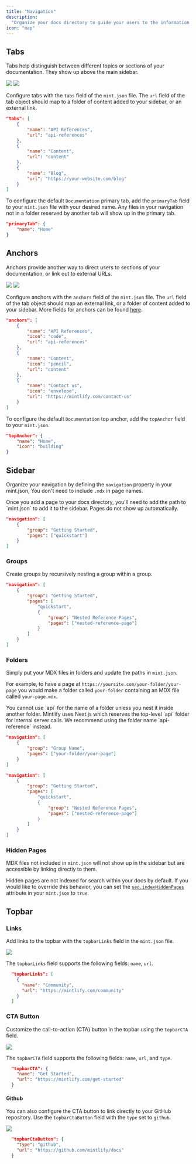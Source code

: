 ```yaml
---
title: "Navigation"
description:
  "Organize your docs directory to guide your users to the information they need "
icon: "map"
---
```


## Tabs

Tabs help distinguish between different topics or sections of your
documentation. They show up above the main sidebar.

<Frame>
  <img className="block dark:hidden rounded-md" src="/images/tabs-light.png" />
  <img className="hidden dark:block rounded-md" src="/images/tabs-dark.png" />
</Frame>

Configure tabs with the `tabs` field of the `mint.json` file. The `url` field of
the tab object should map to a folder of content added to your sidebar, or an
external link.

```json
"tabs": [
    {
        "name": "API References",
        "url": "api-references"
    },
    {
        "name": "Content",
        "url": "content"
    },
    {
        "name": "Blog",
        "url": "https://your-website.com/blog"
    }
]
```

To configure the default `Documentation` primary tab, add the `primaryTab` field
to your `mint.json` file with your desired name. Any files in your navigation
not in a folder reserved by another tab will show up in the primary tab.

```json
"primaryTab": {
    "name": "Home"
}
```

## Anchors

Anchors provide another way to direct users to sections of your documentation,
or link out to external URLs.

<Frame>
  <img
    className="block dark:hidden rounded-md"
    src="/images/anchor-light.png"
  />
  <img className="hidden dark:block rounded-md" src="/images/anchor-dark.png" />
</Frame>

Configure anchors with the `anchors` field of the `mint.json` file. The `url`
field of the tab object should map an external link, or a folder of content
added to your sidebar. More fields for anchors can be found
[here](/settings/global).

```json
"anchors": [
    {
        "name": "API References",
        "icon": "code",
        "url": "api-references"
    },
    {
        "name": "Content",
        "icon": "pencil",
        "url": "content"
    },
    {
        "name": "Contact us",
        "icon": "envelope",
        "url": "https://mintlify.com/contact-us"
    }
]
```

To configure the default `Documentation` top anchor, add the `topAnchor` field
to your `mint.json`.

```json
"topAnchor": {
    "name": "Home",
    "icon": "building"
}
```

## Sidebar

Organize your navigation by defining the `navigation` property in your
mint.json, You don't need to include `.mdx` in page names.

<Info>
  Once you add a page to your docs directory, you'll need to add the path to
  `mint.json` to add it to the sidebar. Pages do not show up automatically.
</Info>

```json Regular Navigation
"navigation": [
    {
        "group": "Getting Started",
        "pages": ["quickstart"]
    }
]
```

### Groups

Create groups by recursively nesting a group within a group.

```json Nested Navigation
"navigation": [
    {
        "group": "Getting Started",
        "pages": [
            "quickstart",
            {
                "group": "Nested Reference Pages",
                "pages": ["nested-reference-page"]
            }
        ]
    }
]
```

### Folders

Simply put your MDX files in folders and update the paths in `mint.json`.

For example, to have a page at `https://yoursite.com/your-folder/your-page` you
would make a folder called `your-folder` containing an MDX file called
`your-page.mdx`.

<Warning>
  You cannot use `api` for the name of a folder unless you nest it inside
  another folder. Mintlify uses Next.js which reserves the top-level `api`
  folder for internal server calls. We recommend using the folder name
  `api-reference` instead.
</Warning>

<CodeGroup>

```json Navigation With Folder
"navigation": [
    {
        "group": "Group Name",
        "pages": ["your-folder/your-page"]
    }
]
```

```json Nested Navigation
"navigation": [
    {
        "group": "Getting Started",
        "pages": [
            "quickstart",
            {
                "group": "Nested Reference Pages",
                "pages": ["nested-reference-page"]
            }
        ]
    }
]
```

</CodeGroup>

### Hidden Pages

MDX files not included in `mint.json` will not show up in the sidebar but are
accessible by linking directly to them.

Hidden pages are not indexed for search within your docs by default. If you
would like to override this behavior, you can set the
[`seo.indexHiddenPages`](/settings/global#search-engine-optimization) attribute
in your `mint.json` to `true`.

## Topbar

### Links

Add links to the topbar with the `topbarLinks` field in the `mint.json` file.

<Frame>
  <img className="block rounded-md" src="/images/topbar-links.png" />
</Frame>

The `topbarLinks` field supports the following fields: `name`, `url`.

```json
  "topbarLinks": [
    {
      "name": "Community",
      "url": "https://mintlify.com/community"
    }
  ]
```

### CTA Button

Customize the call-to-action (CTA) button in the topbar using the `topbarCTA`
field.

<Frame>
  <img className="block rounded-md" src="/images/topbar-cta-get-started.png" />
</Frame>

The `topbarCTA` field supports the following fields: `name`, `url`, and `type`.

```json
  "topbarCTA": {
    "name": "Get Started",
    "url": "https://mintlify.com/get-started"
  }
```

#### Github

You can also configure the CTA button to link directly to your GitHub
repository. Use the `topbarCtaButton` field with the `type` set to `github`.

<Frame>
  <img className="block rounded-md" src="/images/topbar-cta-github.png" />
</Frame>

```json
  "topbarCtaButton": {
    "type": "github",
    "url": "https://github.com/mintlify/docs"
  }
```
